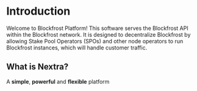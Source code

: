 # Introduction

Welcome to Blockfrost Platform! This software serves the Blockfrost API within the Blockfrost network. It is designed to decentralize Blockfrost by allowing Stake Pool Operators (SPOs) and other node operators to run Blockfrost instances, which will handle customer traffic.

## What is Nextra?

A **simple**, **powerful** and **flexible** platform
